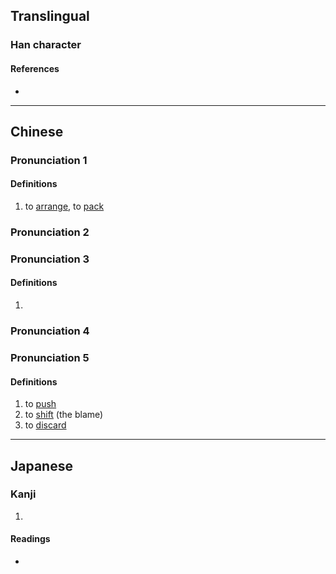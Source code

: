 {{character info/new}}
==Translingual==

===Han character===
{{Han char|rn=64|rad=手|as=07|sn=10|four=|canj=QDL|ids=⿰扌束}}

====References====
* {{Han ref|kx=0434.060|dkj=12154|dj=0783.130|hdz=31878.060|uh=6352|ud=25426}}

----
==Chinese==
{{zh-forms}}

===Pronunciation 1===
{{zh-pron
|m=shù
|mc=y
|oc=y
|cat=v
}}

====Definitions====
{{zh-hanzi}}

# to [[arrange]], to [[pack]]
===Pronunciation 2===
{{zh-see|束|v}}
===Pronunciation 3===
{{zh-pron
|m=sōu
|cat=v
}}

====Definitions====
{{zh-hanzi}}

# {{zh-only|摟捒}}
===Pronunciation 4===
{{zh-see|竦|v}}
===Pronunciation 5===
{{zh-pron
|mn=sak
|cat=v
}}

====Definitions====
{{zh-hanzi}} {{lb|zh|Min Nan}}

# to [[push]]
# to [[shift]] (the blame)
# to [[discard]]
----

==Japanese==

===Kanji===
{{ja-kanji|grade=|rs=手07}}

# {{defn|lang=ja|sort=手07}}

====Readings====
* {{ja-readings|on=[[しょう]] (shō), [[しゅ]] (shu), [[そ]] (so), [[す]] (su), [[しょく]] (shoku), [[そく]] (soku)|kun=[[つつしむ]] (tsutsushimu), [[あげる]] (ageru)}}